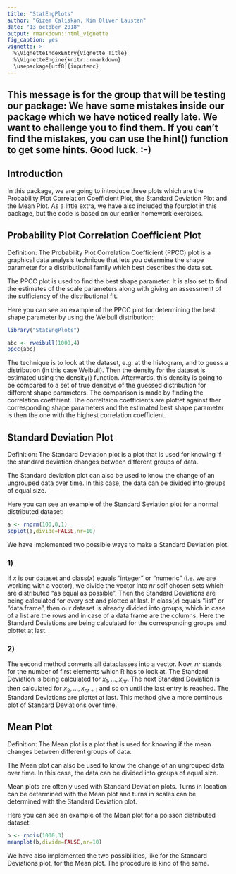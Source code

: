 ```yaml
---
title: "StatEngPlots"
author: "Gizem Caliskan, Kim Oliver Lausten"
date: "13 october 2018"
output: rmarkdown::html_vignette
fig_caption: yes
vignette: >
  %\VignetteIndexEntry{Vignette Title}
  %\VignetteEngine{knitr::rmarkdown}
  \usepackage[utf8]{inputenc}
---
```

## This message is for the group that will be testing our package: We have some mistakes inside our package which we have noticed really late. We want to challenge you to find them. If you can't find the mistakes, you can use the hint() function to get some hints. Good luck. :-)

## Introduction

In this package, we are going to introduce three plots which are the Probability Plot Correlation Coefficient Plot, the Standard Deviation Plot and the Mean Plot. As a little extra, we have also included the fourplot in this package, but the code is based on our earlier homework exercises.

## Probability Plot Correlation Coefficient Plot

Definition: The Probability Plot Correlation Coefficient (PPCC) plot is a graphical data analysis technique that lets you determine the shape parameter for a distributional family which best describes the data set.

The PPCC plot is used to find the best shape parameter. It is also set to find the estimates of the scale parameters along with giving an assessment of the sufficiency of the distributional fit.

Here you can see an example of the PPCC plot for determining the best shape parameter by using the Weibull distribution:

```R
library("StatEngPlots")

abc <- rweibull(1000,4)
ppcc(abc)

```

The technique is to look at the dataset, e.g. at the histogram, and to guess a distribution (in this case Weibull). Then the density for the dataset is estimated using the density() function. Afterwards, this density is going to be compared to a set of true densitys of the guessed distribution for different shape parameters. The comparison is made by finding the correlation coeffitient. The correltaion coefficients are plottet against ther corresponding shape parameters and the estimated best shape parameter is then the one with the highest correlation coefficient.

## Standard Deviation Plot

Definition: The Standard Deviation plot is a plot that is used for knowing if the standard deviation changes between different groups of data. 

The Standard deviation plot can also be used to know the change of an ungrouped data over time. In this case, the data can be divided into groups of equal size.

Here you can see an example of the Standard Seviation plot for a normal distributed dataset:

```R

a <- rnorm(100,0,1)
sdplot(a,divide=FALSE,nr=10)

```

We have implemented two possible ways to make a Standard Deviation plot.

### 1)

If $x$ is our dataset and class($x$) equals "integer" or "numeric" (i.e. we are working with a vector), we divide the vector into $nr$ self chosen sets which are distributed "as equal as possible". Then the Standard Deviations are being calculated for every set and plotted at last.
If class($x$) equals "list" or "data.frame", then our dataset is already divided into groups, which in case of a list are the rows and in case of a data frame are the columns. Here the Standard Deviations are being calculated for the corresponding groups and plottet at last.

### 2)

The second method converts all dataclasses into a vector. Now, $nr$ stands for the number of first elements which R has to look at. The Standard Deviation is being calculated for $x_1,...,x_{nr}$. The next Standard Deviation is then calculated for $x_2,...,x_{nr+1}$ and so on until the last entry is reached. The Standard Deviations are plottet at last. This method give a more continous plot of Standard Deviations over time.

## Mean Plot

Definition: The Mean plot is a plot that is used for knowing if the mean changes between different groups of data. 

The Mean plot can also be used to know the change of an ungrouped data over time. In this case, the data can be divided into groups of equal size.

Mean plots are oftenly used with Standard Deviation plots. Turns in location can be determined with the Mean plot and turns in scales can be determined with the Standard Deviation plot. 

Here you can see an example of the Mean plot for a poisson distributed dataset.

```R

b <- rpois(1000,3)
meanplot(b,divide=FALSE,nr=10)

```

We have also implemented the two possibilities, like for the Standard Deviations plot, for the Mean plot. The procedure is kind of the same.
